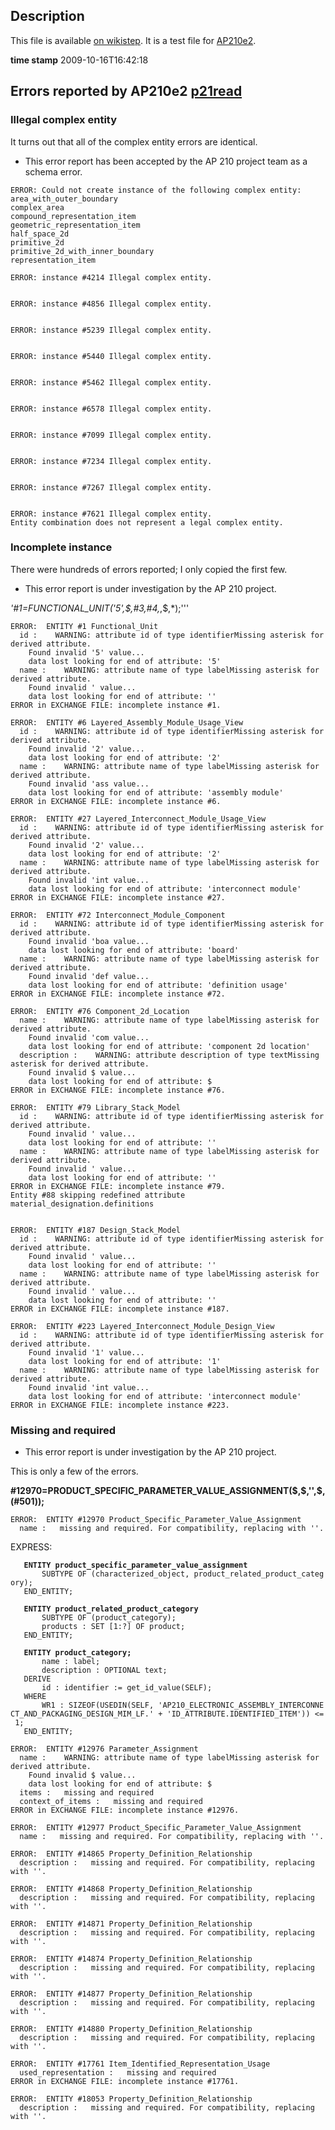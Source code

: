 == Description ==
This file is available [http://www.wikistep.org/index.php/PDES-181 on wikistep]. It is a test file for [[AP210e2]].

'''time stamp''' 2009-10-16T16:42:18

== Errors reported by AP210e2 [[p21read]] ==

=== Illegal complex entity ===
It turns out that all of the complex entity errors are identical.

* This error report has been accepted by the AP 210 project team as a schema error.

<pre>
ERROR: Could not create instance of the following complex entity:
area_with_outer_boundary
complex_area
compound_representation_item
geometric_representation_item
half_space_2d
primitive_2d
primitive_2d_with_inner_boundary
representation_item

ERROR: instance #4214 Illegal complex entity.


ERROR: instance #4856 Illegal complex entity.


ERROR: instance #5239 Illegal complex entity.


ERROR: instance #5440 Illegal complex entity.


ERROR: instance #5462 Illegal complex entity.


ERROR: instance #6578 Illegal complex entity.


ERROR: instance #7099 Illegal complex entity.


ERROR: instance #7234 Illegal complex entity.


ERROR: instance #7267 Illegal complex entity.


ERROR: instance #7621 Illegal complex entity.
Entity combination does not represent a legal complex entity.
</pre>

=== Incomplete instance ===
There were hundreds of errors reported; I only copied the first few.
* This error report is under investigation by the AP 210 project.

'''#1=FUNCTIONAL_UNIT('5',$,#3,#4,'',$,*);'''

<pre>
ERROR:  ENTITY #1 Functional_Unit
  id :    WARNING: attribute id of type identifierMissing asterisk for derived attribute.
    Found invalid '5' value...
    data lost looking for end of attribute: '5'
  name :    WARNING: attribute name of type labelMissing asterisk for derived attribute.
    Found invalid ' value...
    data lost looking for end of attribute: ''
ERROR in EXCHANGE FILE: incomplete instance #1.
</pre>

<pre>
ERROR:  ENTITY #6 Layered_Assembly_Module_Usage_View
  id :    WARNING: attribute id of type identifierMissing asterisk for derived attribute.
    Found invalid '2' value...
    data lost looking for end of attribute: '2'
  name :    WARNING: attribute name of type labelMissing asterisk for derived attribute.
    Found invalid 'ass value...
    data lost looking for end of attribute: 'assembly module'
ERROR in EXCHANGE FILE: incomplete instance #6.

ERROR:  ENTITY #27 Layered_Interconnect_Module_Usage_View
  id :    WARNING: attribute id of type identifierMissing asterisk for derived attribute.
    Found invalid '2' value...
    data lost looking for end of attribute: '2'
  name :    WARNING: attribute name of type labelMissing asterisk for derived attribute.
    Found invalid 'int value...
    data lost looking for end of attribute: 'interconnect module'
ERROR in EXCHANGE FILE: incomplete instance #27.

ERROR:  ENTITY #72 Interconnect_Module_Component
  id :    WARNING: attribute id of type identifierMissing asterisk for derived attribute.
    Found invalid 'boa value...
    data lost looking for end of attribute: 'board'
  name :    WARNING: attribute name of type labelMissing asterisk for derived attribute.
    Found invalid 'def value...
    data lost looking for end of attribute: 'definition usage'
ERROR in EXCHANGE FILE: incomplete instance #72.

ERROR:  ENTITY #76 Component_2d_Location
  name :    WARNING: attribute name of type labelMissing asterisk for derived attribute.
    Found invalid 'com value...
    data lost looking for end of attribute: 'component 2d location'
  description :    WARNING: attribute description of type textMissing asterisk for derived attribute.
    Found invalid $ value...
    data lost looking for end of attribute: $
ERROR in EXCHANGE FILE: incomplete instance #76.

ERROR:  ENTITY #79 Library_Stack_Model
  id :    WARNING: attribute id of type identifierMissing asterisk for derived attribute.
    Found invalid ' value...
    data lost looking for end of attribute: ''
  name :    WARNING: attribute name of type labelMissing asterisk for derived attribute.
    Found invalid ' value...
    data lost looking for end of attribute: ''
ERROR in EXCHANGE FILE: incomplete instance #79.
Entity #88 skipping redefined attribute material_designation.definitions


ERROR:  ENTITY #187 Design_Stack_Model
  id :    WARNING: attribute id of type identifierMissing asterisk for derived attribute.
    Found invalid ' value...
    data lost looking for end of attribute: ''
  name :    WARNING: attribute name of type labelMissing asterisk for derived attribute.
    Found invalid ' value...
    data lost looking for end of attribute: ''
ERROR in EXCHANGE FILE: incomplete instance #187.

ERROR:  ENTITY #223 Layered_Interconnect_Module_Design_View
  id :    WARNING: attribute id of type identifierMissing asterisk for derived attribute.
    Found invalid '1' value...
    data lost looking for end of attribute: '1'
  name :    WARNING: attribute name of type labelMissing asterisk for derived attribute.
    Found invalid 'int value...
    data lost looking for end of attribute: 'interconnect module'
ERROR in EXCHANGE FILE: incomplete instance #223.
</pre>

=== Missing and required ===
* This error report is under investigation by the AP 210 project.

This is only a few of the errors.

<b><nowiki>#12970=PRODUCT_SPECIFIC_PARAMETER_VALUE_ASSIGNMENT($,$,'',$,(#501));</nowiki></b>

<pre>
ERROR:  ENTITY #12970 Product_Specific_Parameter_Value_Assignment
  name :   missing and required. For compatibility, replacing with ''.
</pre>
EXPRESS:
    '''ENTITY product_specific_parameter_value_assignment'''
        SUBTYPE OF (characterized_object, product_related_product_category);
    END_ENTITY;

    '''ENTITY product_related_product_category'''
        SUBTYPE OF (product_category);
        products : SET [1:?] OF product;
    END_ENTITY;

    '''ENTITY product_category;'''
        name : label;
        description : OPTIONAL text;
    DERIVE
        id : identifier := get_id_value(SELF);
    WHERE
        WR1 : SIZEOF(USEDIN(SELF, 'AP210_ELECTRONIC_ASSEMBLY_INTERCONNECT_AND_PACKAGING_DESIGN_MIM_LF.' + 'ID_ATTRIBUTE.IDENTIFIED_ITEM')) <= 1;
    END_ENTITY;


<pre>
ERROR:  ENTITY #12976 Parameter_Assignment
  name :    WARNING: attribute name of type labelMissing asterisk for derived attribute.
	Found invalid $ value...
	data lost looking for end of attribute: $
  items :   missing and required
  context_of_items :   missing and required
ERROR in EXCHANGE FILE: incomplete instance #12976.

ERROR:  ENTITY #12977 Product_Specific_Parameter_Value_Assignment
  name :   missing and required. For compatibility, replacing with ''.

ERROR:  ENTITY #14865 Property_Definition_Relationship
  description :   missing and required. For compatibility, replacing with ''.

ERROR:  ENTITY #14868 Property_Definition_Relationship
  description :   missing and required. For compatibility, replacing with ''.

ERROR:  ENTITY #14871 Property_Definition_Relationship
  description :   missing and required. For compatibility, replacing with ''.

ERROR:  ENTITY #14874 Property_Definition_Relationship
  description :   missing and required. For compatibility, replacing with ''.

ERROR:  ENTITY #14877 Property_Definition_Relationship
  description :   missing and required. For compatibility, replacing with ''.

ERROR:  ENTITY #14880 Property_Definition_Relationship
  description :   missing and required. For compatibility, replacing with ''.

ERROR:  ENTITY #17761 Item_Identified_Representation_Usage
  used_representation :   missing and required
ERROR in EXCHANGE FILE: incomplete instance #17761.

ERROR:  ENTITY #18053 Property_Definition_Relationship
  description :   missing and required. For compatibility, replacing with ''.
</pre>